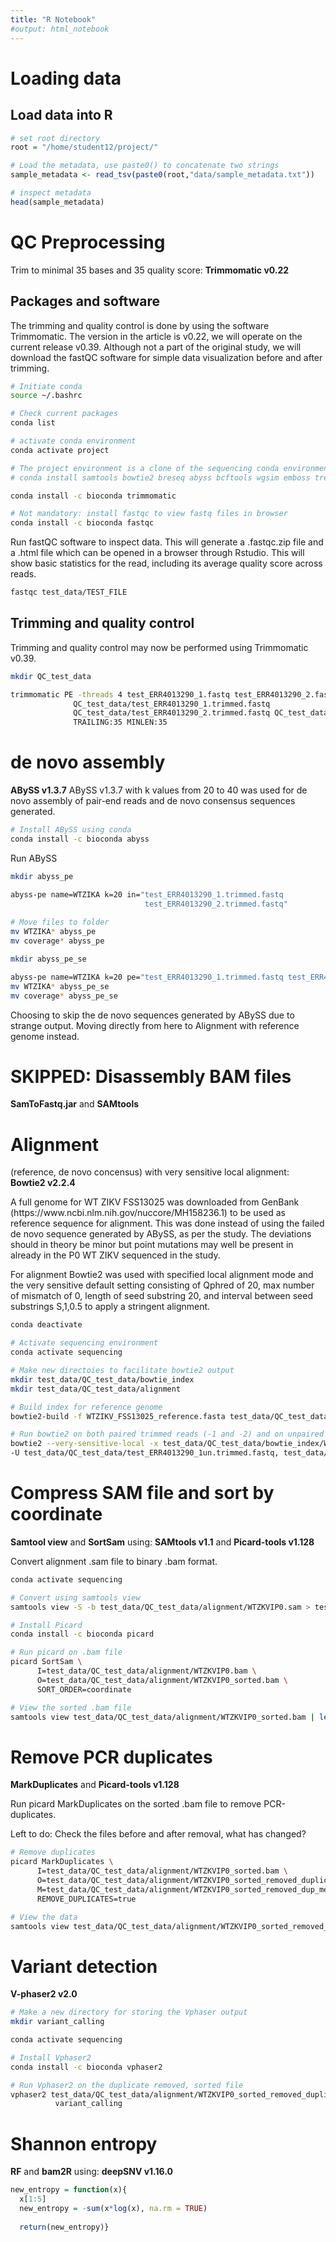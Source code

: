 ```yaml
---
title: "R Notebook"
#output: html_notebook
---
```


# Loading data
## Load data into R
```r
# set root directory
root = "/home/student12/project/"

# Load the metadata, use paste0() to concatenate two strings
sample_metadata <- read_tsv(paste0(root,"data/sample_metadata.txt"))

# inspect metadata
head(sample_metadata)
```

# QC Preprocessing
Trim to minimal 35 bases and 35 quality score: **Trimmomatic v0.22**

## Packages and software
The trimming and quality control is done by using the software Trimmomatic. The version in the article is v0.22, we will operate on the current release v0.39. Although not a part of the original study, we will download the fastQC software for simple data visualization before and after trimming.

```bash
# Initiate conda
source ~/.bashrc

# Check current packages
conda list

# activate conda environment
conda activate project

# The project environment is a clone of the sequencing conda environment containing:
# conda install samtools bowtie2 breseq abyss bcftools wgsim emboss tree

conda install -c bioconda trimmomatic

# Not mandatory: install fastqc to view fastq files in browser
conda install -c bioconda fastqc

```

Run fastQC software to inspect data. This will generate a .fastqc.zip file and a .html file which can be opened in a browser through Rstudio. This will show basic statistics for the read, including its average quality score across reads.

```bash
fastqc test_data/TEST_FILE
```


## Trimming and quality control
Trimming and quality control may now be performed using Trimmomatic v0.39. 

```bash
mkdir QC_test_data

trimmomatic PE -threads 4 test_ERR4013290_1.fastq test_ERR4013290_2.fastq  \
              QC_test_data/test_ERR4013290_1.trimmed.fastq                         QC_test_data/test_ERR4013290_1un.trimmed.fastq \
              QC_test_data/test_ERR4013290_2.trimmed.fastq QC_test_data/test_ERR4013290_2un.trimmed.fastq \
              TRAILING:35 MINLEN:35

```

# de novo assembly
**ABySS v1.3.7**
ABySS v1.3.7 with k values from 20 to 40 was used for de novo assembly of pair-end reads and de novo consensus sequences generated.

```bash
# Install ABySS using conda
conda install -c bioconda abyss
```

Run ABySS
```bash
mkdir abyss_pe

abyss-pe name=WTZIKA k=20 in="test_ERR4013290_1.trimmed.fastq 
                              test_ERR4013290_2.trimmed.fastq" 
                              
# Move files to folder
mv WTZIKA* abyss_pe
mv coverage* abyss_pe

mkdir abyss_pe_se

abyss-pe name=WTZIKA k=20 pe="test_ERR4013290_1.trimmed.fastq test_ERR4013290_2.trimmed.fastq"                              se="test_ERR4013290_1un.trimmed.fastq test_ERR4013290_2un.trimmed.fastq" 
mv WTZIKA* abyss_pe_se
mv coverage* abyss_pe_se
```

Choosing to skip the de novo sequences generated by ABySS due to strange output. Moving directly from here to Alignment with reference genome instead.

# SKIPPED: Disassembly BAM files
**SamToFastq.jar** and **SAMtools**


# Alignment
(reference, de novo concensus) with very sensitive local alignment:
**Bowtie2 v2.2.4**

A full genome for WT ZIKV FSS13025 was downloaded from GenBank (https://www.ncbi.nlm.nih.gov/nuccore/MH158236.1) to be used as reference sequence for alignment. This was done instead of using the failed de novo sequence generated by ABySS, as per the study. The deviations should in theory be minor but point mutations may well be present in already in the P0 WT ZIKV sequenced in the study.

For alignment Bowtie2 was used with specified local alignment mode and the very sensitive default setting consisting of Qphred of 20, max number of mismatch of 0, length of seed substring 20, and interval between seed substrings S,1,0.5 to apply a stringent alignment. 

```bash
conda deactivate

# Activate sequencing environment
conda activate sequencing

# Make new directoies to facilitate bowtie2 output
mkdir test_data/QC_test_data/bowtie_index
mkdir test_data/QC_test_data/alignment

# Build index for reference genome
bowtie2-build -f WTZIKV_FSS13025_reference.fasta test_data/QC_test_data/bowtie_index/WTZIKV
```


```bash
# Run bowtie2 on both paired trimmed reads (-1 and -2) and on unpaired trimmed reads (-U)
bowtie2 --very-sensitive-local -x test_data/QC_test_data/bowtie_index/WTZIKV -1 test_data/QC_test_data/test_ERR4013290_1.trimmed.fastq -2 test_data/QC_test_data/test_ERR4013290_2.trimmed.fastq \
-U test_data/QC_test_data/test_ERR4013290_1un.trimmed.fastq, test_data/QC_test_data/test_ERR4013290_2un.trimmed.fastq \ -S test_data/QC_test_data/alignment/WTZKVIP0.sam 

```


# Compress SAM file and sort by coordinate
**Samtool view** and **SortSam** using:
**SAMtools v1.1** and **Picard-tools v1.128**

Convert alignment .sam file to binary .bam format.
```bash
conda activate sequencing

# Convert using samtools view
samtools view -S -b test_data/QC_test_data/alignment/WTZKVIP0.sam > test_data/QC_test_data/alignment/WTZKVIP0.bam

```

```bash

# Install Picard
conda install -c bioconda picard

```

```bash

# Run picard on .bam file
picard SortSam \
      I=test_data/QC_test_data/alignment/WTZKVIP0.bam \
      O=test_data/QC_test_data/alignment/WTZKVIP0_sorted.bam \
      SORT_ORDER=coordinate

# View the sorted .bam file
samtools view test_data/QC_test_data/alignment/WTZKVIP0_sorted.bam | less -S
```


# Remove PCR duplicates
**MarkDuplicates** and **Picard-tools v1.128**

Run picard MarkDuplicates on the sorted .bam file to remove PCR-duplicates. 

Left to do: Check the files before and after removal, what has changed? 

```bash
# Remove duplicates
picard MarkDuplicates \
      I=test_data/QC_test_data/alignment/WTZKVIP0_sorted.bam \
      O=test_data/QC_test_data/alignment/WTZKVIP0_sorted_removed_duplicates.bam \
      M=test_data/QC_test_data/alignment/WTZKVIP0_sorted_removed_dup_metrics.txt \
      REMOVE_DUPLICATES=true

# View the data
samtools view test_data/QC_test_data/alignment/WTZKVIP0_sorted_removed_duplicates.bam | less -S
```


# Variant detection
**V-phaser2 v2.0**

```bash
# Make a new directory for storing the Vphaser output
mkdir variant_calling

conda activate sequencing

# Install Vphaser2
conda install -c bioconda vphaser2

```


```bash

# Run Vphaser2 on the duplicate removed, sorted file
vphaser2 test_data/QC_test_data/alignment/WTZKVIP0_sorted_removed_duplicates.bam \
          variant_calling

```


# Shannon entropy
**RF** and **bam2R** using:
**deepSNV v1.16.0**

```r
new_entropy = function(x){
  x[1:5]
  new_entropy = -sum(x*log(x), na.rm = TRUE)
  
  return(new_entropy)}
```


